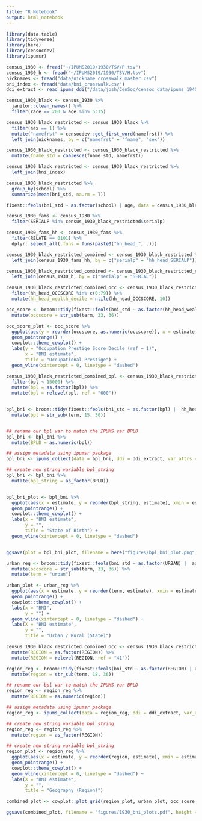 ```yaml
---
title: "R Notebook"
output: html_notebook
---
```


```r
library(data.table)
library(tidyverse)
library(here)
library(censocdev)
library(ipumsr)
```


```r
census_1930 <- fread("~/IPUMS2019/1930/TSV/P.tsv")
census_1930_h <- fread("~/IPUMS2019/1930/TSV/H.tsv")
nicknames <- fread("data/nickname_crosswalk_master.csv")
bni_index <- fread("data/bni_crosswalk.csv")
ddi_extract <- read_ipums_ddi("/data/josh/CenSoc/censoc_data/ipums_1940_extract/fullcount.ddi.xml")
```


```r
census_1930_black <- census_1930 %>% 
  janitor::clean_names() %>% 
  filter(race == 200 & age %in% 5:15)
```


```r
census_1930_black_restricted <- census_1930_black %>% 
  filter(sex == 1) %>% 
  mutate("namefrst" = censocdev::get_first_word(namefrst)) %>% 
  left_join(nicknames, by = c("namefrst" = "fname", "sex"))

census_1930_black_restricted <- census_1930_black_restricted %>% 
  mutate(fname_std = coalesce(fname_std, namefrst))
```


```r
census_1930_black_restricted <- census_1930_black_restricted %>% 
  left_join(bni_index)
```



```r
census_1930_black_restricted %>% 
  group_by(school) %>% 
  summarize(mean(bni_std, na.rm = T))

fixest::feols(bni_std ~ as.factor(school) | age, data = census_1930_black_restricted) 
```

```r
census_1930_fams <- census_1930 %>% 
  filter(SERIALP %in% census_1930_black_restricted$serialp)
```


```r
census_1930_fams_hh <- census_1930_fams %>% 
  filter(RELATE == 0101) %>% 
  dplyr::select_all(.funs = funs(paste0("hh_head_", .)))

```


```r
census_1930_black_restricted_combined <- census_1930_black_restricted %>% 
  left_join(census_1930_fams_hh, by = c("serialp" = "hh_head_SERIALP"))

census_1930_black_restricted_combined <- census_1930_black_restricted_combined %>% 
  left_join(census_1930_h, by = c("serialp" = "SERIAL"))

```

```r
census_1930_black_restricted_combined_occ <- census_1930_black_restricted_combined %>% 
  filter(hh_head_OCCSCORE %in% c(0:79)) %>% 
  mutate(hh_head_wealth_decile = ntile(hh_head_OCCSCORE, 10))

occ_score <- broom::tidy(fixest::feols(bni_std ~ as.factor(hh_head_wealth_decile) |  hh_head_AGE, census_1930_black_restricted_combined_occ)) %>% 
  mutate(occscore = str_sub(term, 33, 36))

occ_score_plot <- occ_score %>% 
  ggplot(aes(y = reorder(occscore, as.numeric(occscore)), x = estimate, xmin = estimate - 1.96*std.error, xmax = estimate + 1.96*std.error )) + 
  geom_pointrange() + 
  cowplot::theme_cowplot() + 
  labs(y = "Occupation Prestige Score Decile (ref = 1)",
       x = "BNI estimate",
       title = "Occupational Prestige") + 
  geom_vline(xintercept = 0, linetype = "dashed")

```

```r
census_1930_black_restricted_combined_bpl <- census_1930_black_restricted_combined %>%
  filter(bpl < 15000) %>% 
  mutate(bpl = as.factor(bpl)) %>% 
  mutate(bpl = relevel(bpl, ref = "600"))

  
bpl_bni <- broom::tidy(fixest::feols(bni_std ~ as.factor(bpl) |  hh_head_AGE, census_1930_black_restricted_combined_bpl )) %>% 
  mutate(bpl = str_sub(term, 15, 30))


## rename our bpl var to match the IPUMS var BPLD
bpl_bni <- bpl_bni %>% 
  mutate(BPLD = as.numeric(bpl))

## assign metadata using ipumsr package
bpl_bni <- ipums_collect(data = bpl_bni, ddi = ddi_extract, var_attrs = c("val_labels", "var_label", "var_desc"))

## create new string variable bpl_string 
bpl_bni <- bpl_bni %>% 
  mutate(bpl_string = as_factor(BPLD))


bpl_bni_plot <- bpl_bni %>% 
  ggplot(aes(x = estimate, y = reorder(bpl_string, estimate), xmin = estimate - 1.96*std.error, xmax = estimate + 1.96*std.error )) + 
  geom_pointrange() + 
  cowplot::theme_cowplot() + 
  labs(x = "BNI estimate",
       y = "",
       title = "State of Birth") + 
  geom_vline(xintercept = 0, linetype = "dashed")


ggsave(plot = bpl_bni_plot, filename = here("figures/bpl_bni_plot.png", height = 11, width = 6)
```


```r
urban_reg <- broom::tidy(fixest::feols(bni_std ~ as.factor(URBAN) |  age + hh_head_AGE, census_1930_black_restricted_combined_occ)) %>% 
  mutate(occscore = str_sub(term, 33, 36)) %>% 
  mutate(term = "urban")

urban_plot <- urban_reg %>% 
  ggplot(aes(x = estimate, y = reorder(term, estimate), xmin = estimate - 1.96*std.error, xmax = estimate + 1.96*std.error )) + 
  geom_pointrange() + 
  cowplot::theme_cowplot() + 
  labs(x = "BNI",
       y = "") + 
  geom_vline(xintercept = 0, linetype = "dashed") + 
  labs(X = "BNI estimate",
       y = "",
       title = "Urban / Rural (State)")
```



```r
census_1930_black_restricted_combined_occ <- census_1930_black_restricted_combined_occ %>% 
  mutate(REGION = as.factor(REGION)) %>% 
  mutate(REGION = relevel(REGION, ref = "41"))

region_reg <- broom::tidy(fixest::feols(bni_std ~ as.factor(REGION) | age + hh_head_AGE, census_1930_black_restricted_combined_occ)) %>% 
  mutate(region = str_sub(term, 18, 36))

## rename our bpl var to match the IPUMS var BPLD
region_reg <- region_reg %>% 
  mutate(REGION = as.numeric(region))

## assign metadata using ipumsr package
region_reg <- ipums_collect(data = region_reg, ddi = ddi_extract, var_attrs = c("val_labels", "var_label", "var_desc"))

## create new string variable bpl_string 
region_reg <- region_reg %>% 
  mutate(region = as_factor(REGION))

## create new string variable bpl_string 
region_plot <- region_reg %>% 
  ggplot(aes(x = estimate, y = reorder(region, estimate), xmin = estimate - 1.96*std.error, xmax = estimate + 1.96*std.error )) + 
  geom_pointrange() + 
  cowplot::theme_cowplot() + 
  geom_vline(xintercept = 0, linetype = "dashed") + 
  labs(X = "BNI estimate",
       y = "",
       title = "Geography (Region)")
```



```r
combined_plot <- cowplot::plot_grid(region_plot, urban_plot, occ_score_plot, nrow = 3)

ggsave(combined_plot, filename = "figures/1930_bni_plots.pdf", height = 15, width = 7)
```

